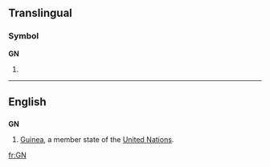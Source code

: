 {{also|.gn}}
==Translingual==
===Symbol===
'''GN'''
# {{SI-unit|giga|newton|[[force]]}}

----

==English==
==={{abbreviation}}===
'''GN'''
#[[Guinea]], a member state of the [[United Nations]].

[[fr:GN]]